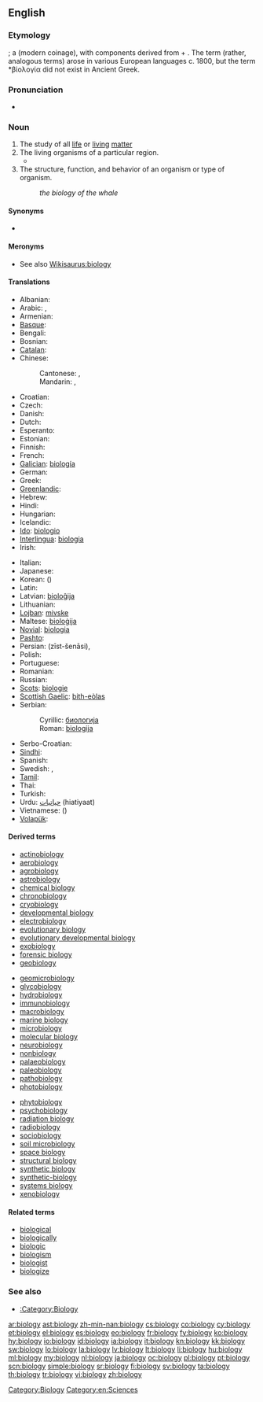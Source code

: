 {{wikipedia}}
==English==

===Etymology===
{{confix|bio|logy}}; a {{w|classical compound}} (modern coinage), with components derived from {{etyl|grc}} {{term|sc=polytonic|βίος|tr=bíos||bio-, life}} + {{term|sc=polytonic|-λογία|tr=-logía||-logy, branch of study, to speak}}. The term (rather, analogous terms) arose in various European languages c. 1800, but the term *βίολογία did not exist in Ancient Greek.

===Pronunciation===
* {{IPA|/baɪˈɒlədʒi/}}

===Noun===
{{en-noun|biologies|-}}

# The study of all [[life]] or [[living]] [[matter]]
# The living organisms of a particular region.
#* {{quote-journal|year=1893|page=38|journal=Proceedings of the American Microscopical Society|url=http://books.google.com/books?id=7aYUAAAAYAAJ|title=Prizes for original work with the microscope|volume=14|passage=The object of these prizes is to stimulate and encourage original investigation by the aid of the microscope in the '''biology''' of North America, and, while the competition is open to all, it is especially commended to advanced students in biology in such of our universities and colleges as furnish opportunity for suitable work.}}
# The structure, function, and behavior of an organism or type of organism.
#: ''the biology of the whale''

====Synonyms====
* {{l|en|lifelore}} 

====Meronyms====
* See also [[Wikisaurus:biology]]

====Translations====
{{trans-top|study of living matter}}
* Albanian: {{t+|sq|biologji|f|xs=Albanian}}
* Arabic: {{t|ar|علم الأحياء|m|tr=3ilm al-'aHyaa'}},  {{t|ar|بيولوجيا|f|tr=byuluujya}}
* Armenian: {{t-|hy|կենսաբանություն|tr=kensabanut’yun}}
* [[Basque]]: {{t+|eu|biologia|xs=Basque}}
* Bengali: {{t|bn|জীববিজ্ঞান|sc=Beng}}
* Bosnian: {{t+|bs|biologija|f}}
* [[Catalan]]: {{t|ca|biologia|f}}
* Chinese:
*: Cantonese: {{tø|yue|生物學}},  {{tø|yue|生物学|tr=saang<sup>1</sup> mat<sup>9</sup> hok<sup>9</sup>}}
*: Mandarin: {{t-|cmn|生物學|sc=Hani}},  {{t-|cmn|生物学|tr=shēngwùxué|sc=Hani}}
* Croatian: {{t+|hr|biologija|f}}
* Czech: {{t+|cs|biologie|f}}
* Danish: {{t-|da|biologi}}
* Dutch: {{t+|nl|biologie}}
* Esperanto: {{t+|eo|biologio|xs=Esperanto}}
* Estonian: {{t-|et|bioloogia}}
* Finnish: {{t+|fi|biologia}}
* French: {{t+|fr|biologie|f}}
* [[Galician]]: [[biología]] {{f}}
* German: {{t+|de|Biologie|f}}
* Greek: {{t+|el|βιολογία|f|tr=viología}}
* [[Greenlandic]]: {{t|kl|biologii}}
* Hebrew: {{t+|he|ביולוגיה|f|tr=biologia}}
* Hindi: {{t|hi|जीवविज्ञान|tr=jīvavigyān|xs=Hindi}}
* Hungarian: {{t+|hu|biológia}}
* Icelandic: {{t+|is|líffræði|f}}
* [[Ido]]: [[biologio]]
* [[Interlingua]]: [[biologia]]
* Irish: {{t|ga|bitheolaíocht|f}}
{{trans-mid}}
* Italian: {{t+|it|biologia|f}}
* Japanese: {{t+|ja|生物学|tr=せいぶつがく, seibutsugaku}}
* Korean: {{t+|ko|생물학|tr=saengmulhak|sc=Hang}} ({{t|ko|生物學|sc=Hang}})
* Latin: {{t-|la|biologia|f}}
* Latvian: [[bioloĝija]] {{f}}
* Lithuanian: {{t+|lt|biologija|f|xs=Lithuanian}}
* [[Lojban]]: [[mivske]]
* Maltese: [[bioloġija]]
* [[Novial]]: [[biologia]]
* [[Pashto]]: {{t-|ps|ژوندپوهنه|f|tr=žwandpohəna|sc=ps-Arab|xs=Pashto}}
* Persian: {{fa-Arab|[[زیست‌شناسی]]}} (zīst-šenāsi), {{t|fa|بیولوژی|sc=fa-Arab}}
* Polish: {{t+|pl|biologia|f}}
* Portuguese: {{t+|pt|biologia|f}}
* Romanian: {{t-|ro|biologie|f}}
* Russian: {{t+|ru|биология|f|tr=biológija}}
* [[Scots]]: [[biologie]]
* [[Scottish Gaelic]]: [[bith-eòlas]] {{m}}
* Serbian:
*: Cyrillic: [[биологија#Serbian|биологија]] {{f}}
*: Roman: [[biologija#Serbian|biologija]] {{f}}
* Serbo-Croatian: {{t|sh|biologija|xs=Serbo-Croatian}}
* [[Sindhi]]: {{sd-Arab|[[جِياڀياسُ]]}} {{m}}
* Spanish: {{t+|es|biología|f}}
* Swedish: {{t+|sv|biologi|c}}, {{t|sv|fortplantningsbeteende}}
* [[Tamil]]: {{t+|ta|உயிரியல்|xs=Tamil}}
* Thai: {{t+|th|ชีววิทยา|tr=chee-wá-wít-tá-yaa}}
* Turkish: {{t+|tr|biyoloji}}
* Urdu: [[حیاتیات]] (hiatiyaat) {{f}}
* Vietnamese: {{t|vi|sinh vật học}} ({{t|vi|生物學}})
* [[Volapük]]: {{t|vo|lifav}}
{{trans-bottom}}

====Derived terms====
{{top3}}
* [[actinobiology]]
* [[aerobiology]]
* [[agrobiology]]
* [[astrobiology]]
* [[chemical biology]]
* [[chronobiology]]
* [[cryobiology]]
* [[developmental biology]]
* [[electrobiology]]
* [[evolutionary biology]]
* [[evolutionary developmental biology]]
* [[exobiology]]
* [[forensic biology]]
* [[geobiology]]
{{mid3}}
* [[geomicrobiology]]
* [[glycobiology]]
* [[hydrobiology]]
* [[immunobiology]]
* [[macrobiology]]
* [[marine biology]]
* [[microbiology]]
* [[molecular biology]]
* [[neurobiology]]
* [[nonbiology]]
* [[palaeobiology]]
* [[paleobiology]]
* [[pathobiology]]
* [[photobiology]]
{{mid3}}
* [[phytobiology]]
* [[psychobiology]]
* [[radiation biology]]
* [[radiobiology]]
* [[sociobiology]]
* [[soil microbiology]]
* [[space biology]]
* [[structural biology]]
* [[synthetic biology]]
* [[synthetic-biology]]
* [[systems biology]]
* [[xenobiology]]
{{bottom}}

====Related terms====
* [[biological]]
* [[biologically]]
* [[biologic]]
* [[biologism]]
* [[biologist]]
* [[biologize]]

===See also===
* [[:Category:Biology]]

[[Category:Biology]]
[[Category:en:Sciences]]

[[ar:biology]]
[[ast:biology]]
[[zh-min-nan:biology]]
[[cs:biology]]
[[co:biology]]
[[cy:biology]]
[[et:biology]]
[[el:biology]]
[[es:biology]]
[[eo:biology]]
[[fr:biology]]
[[fy:biology]]
[[ko:biology]]
[[hy:biology]]
[[io:biology]]
[[id:biology]]
[[ia:biology]]
[[it:biology]]
[[kn:biology]]
[[kk:biology]]
[[sw:biology]]
[[lo:biology]]
[[la:biology]]
[[lv:biology]]
[[lt:biology]]
[[li:biology]]
[[hu:biology]]
[[ml:biology]]
[[my:biology]]
[[nl:biology]]
[[ja:biology]]
[[oc:biology]]
[[pl:biology]]
[[pt:biology]]
[[scn:biology]]
[[simple:biology]]
[[sr:biology]]
[[fi:biology]]
[[sv:biology]]
[[ta:biology]]
[[th:biology]]
[[tr:biology]]
[[vi:biology]]
[[zh:biology]]
